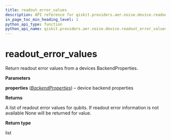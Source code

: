```yaml
---
title: readout_error_values
description: API reference for qiskit.providers.aer.noise.device.readout_error_values
in_page_toc_min_heading_level: 1
python_api_type: function
python_api_name: qiskit.providers.aer.noise.device.readout_error_values
---
```


# readout\_error\_values

<Function id="qiskit.providers.aer.noise.device.readout_error_values" github="https://github.com/qiskit/qiskit-aer/tree/stable/0.5/qiskit/providers/aer/noise/device/parameters.py" signature="readout_error_values(properties)">
  Return readout error values from a devices BackendProperties.

  **Parameters**

  **properties** ([*BackendProperties*](qiskit.providers.models.BackendProperties "qiskit.providers.models.BackendProperties")) – device backend properties

  **Returns**

  A list of readout error values for qubits. If readout error information is not available None will be returned for value.

  **Return type**

  list
</Function>


